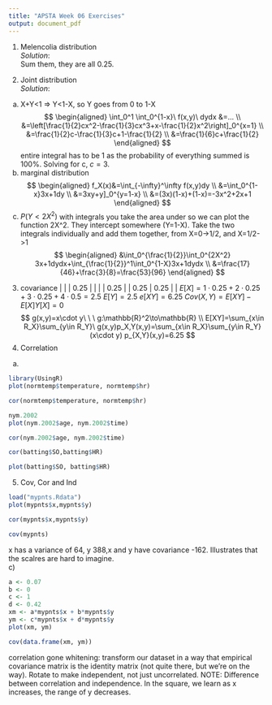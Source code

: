---
title: "APSTA Week 06 Exercises"
output: document_pdf
---
1. Melencolia distribution  
*Solution*:  
Sum them, they are all 0.25.  
  
2. Joint distribution  
*Solution*:  
a)  
X+Y<1 => Y<1-X, so Y goes from 0 to 1-X
$$
\begin{aligned}
\int_0^1 \int_0^{1-x}\ f(x,y)\ dydx &=... \\
&=\left[\frac{1}{2}cx^2-\frac{1}{3}cx^3+x-\frac{1}{2}x^2\right]_0^{x=1} \\
&=\frac{1}{2}c-\frac{1}{3}c+1-\frac{1}{2} \\
&=\frac{1}{6}c+\frac{1}{2}
\end{aligned}
$$
entire integral has to be 1 as the probability of everything summed is 100%. Solving for c, $c=3$.
b) marginal distribution
$$
\begin{aligned}
f_X(x)&=\int_{-\infty}^\infty f(x,y)dy \\
&=\int_0^{1-x}3x+1dy \\
&=3xy+y]_0^{y=1-x} \\
&=(3x)(1-x)+(1-x)=-3x^2+2x+1
\end{aligned}
$$
c) $P(Y<2X^2)$
with integrals you take the area under so we can plot the function 2X^2. They intercept somewhere (Y=1-X). Take the two integrals individually and add them together, from X=0->1/2, and X=1/2->1
$$
\begin{aligned}
&\int_0^{\frac{1}{2}}\int_0^{2X^2} 3x+1dydx+\int_{\frac{1}{2}}^1\int_0^{1-X}3x+1dydx \\
&=\frac{17}{46}+\frac{3}{8}=\frac{53}{96}
\end{aligned}
$$
3. covariance
|      |      | 0.25 |
|      |      | 0.25 |
| 0.25 | 0.25 |      |
$E[X]=1\cdot0.25+2\cdot0.25+3\cdot0.25+4\cdot0.5=2.5$
$E[Y]=2.5$
$e[XY]=6.25$
$Cov(X,Y)=E[XY]-E[X]Y[X]=0$
$$
g(x,y)=x\cdot y\ \ \ g:\mathbb{R}^2\to\mathbb{R} \\
E[XY]=\sum_{x\in R_X}\sum_{y\in R_Y}\ g(x,y)p_X,Y(x,y)=\sum_{x\in R_X}\sum_{y\in R_Y} (x\cdot y) p_{X,Y}(x,y)=6.25
$$
4. Correlation
a)
```{r}
library(UsingR)
plot(normtemp$temperature, normtemp$hr)
```
```{r}
cor(normtemp$temperature, normtemp$hr)
```

```{r}
nym.2002
plot(nym.2002$age, nym.2002$time)
```

```{r}
cor(nym.2002$age, nym.2002$time)
```

```{r}
cor(batting$SO,batting$HR)
```

```{r}
plot(batting$SO, batting$HR)
```

5. Cov, Cor and Ind
```{r}
load("mypnts.Rdata")
plot(mypnts$x,mypnts$y)
```
```{r}
cor(mypnts$x,mypnts$y)
```

```{r}
cov(mypnts)
```
x has a variance of 64, y 388,x and y have covariance -162.
Illustrates that the scalres are hard to imagine.  
c) 
```{r}
a <- 0.07
b <- 0
c <- 1
d <- 0.42
xm <- a*mypnts$x + b*mypnts$y
ym <- c*mypnts$x + d*mypnts$y
plot(xm, ym)
```

```{r}
cov(data.frame(xm, ym))
```
correlation gone
whitening: transform our dataset in a way that empirical covariance matrix is the identity matrix (not quite there, but we're on the way).
Rotate to make independent, not just uncorrelated.
NOTE: Difference between correlation and independence. In the square, we learn as x increases, the range of y decreases.